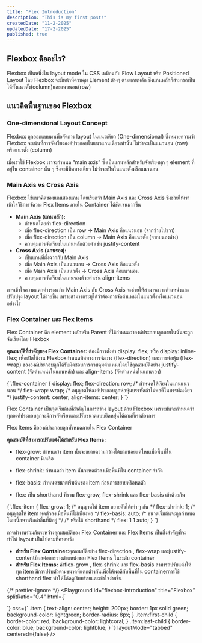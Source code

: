 ```yaml
---
title: "Flex Introduction"
description: "This is my first post!"
createdDate: "11-2-2025"
updatedDate: "17-2-2025"
published: true
---
```


## Flexbox คืออะไร?

Flexbox เป็นหนึ่งใน layout mode ใน CSS เหมือนกับ Flow Layout หรือ Positioned Layout โดย Flexbox จะมีหน้าที่ควบคุม Element ต่างๆ ตามแกนหลัก ซึ่งแกนหลักก็สามารถเป็นได้ทั้งแนวตั้ง(column)และแนวนอน(row)

## แนวคิดพื้นฐานของ Flexbox

### One-dimensional Layout Concept

Flexbox ถูกออกแบบมาเพื่อจัดการ layout ในแนวเดียว (One-dimensional) ซึ่งหมายความว่า Flexbox จะเน้นที่การจัดเรียงองค์ประกอบในแนวแกนเดียวเท่านั้น ไม่ว่าจะเป็นแนวนอน (row) หรือแนวตั้ง (column)

เมื่อเราใช้ Flexbox เราจะกำหนด “main axis” ซึ่งเป็นแกนหลักสำหรับจัดเรียงทุก ๆ element ที่อยู่ใน container นั้น ๆ ซึ่งจะมีทิศทางเดียว ไม่ว่าจะเป็นในแนวตั้งหรือแนวนอน

### Main Axis vs Cross Axis

Flexbox ใช้แนวคิดของแกนสองแกน โดยเรียกว่า Main Axis และ Cross Axis ซึ่งช่วยให้เราเข้าใจวิธีการจัดวาง Flex Items ภายใน Container ได้ชัดเจนมากขึ้น

- **Main Axis (แกนหลัก):**
  - กำหนดโดยค่า <TextCode>flex-direction</TextCode>
  - เมื่อ <TextCode>flex-direction</TextCode> เป็น row → Main Axis คือแนวนอน (จากซ้ายไปขวา)
  - เมื่อ <TextCode>flex-direction</TextCode> เป็น column → Main Axis คือแนวตั้ง (จากบนลงล่าง)
  - ควบคุมการจัดเรียงในแกนหลักด้วยค่าเช่น justify-content
- **Cross Axis (แกนรอง):**
  - เป็นแกนที่ตั้งฉากกับ Main Axis
  - เมื่อ Main Axis เป็นแนวนอน → Cross Axis คือแนวตั้ง
  - เมื่อ Main Axis เป็นแนวตั้ง → Cross Axis คือแนวนอน
  - ควบคุมการจัดเรียงในแกนรองด้วยค่าเช่น align-items

<FlexDirection withAlignment={true} />

<Callout title="Main Axis vs Cross Axis">
  การเข้าใจความแตกต่างระหว่าง Main Axis กับ Cross Axis
  จะช่วยให้สามารถวางตำแหน่งและปรับปรุง layout ได้ง่ายขึ้น
  เพราะสามารถระบุได้ว่าต้องการจัดตำแหน่งในแนวตั้งหรือแนวนอนอย่างไร
</Callout>

### Flex Container และ Flex Items

Flex Container คือ element หลักหรือ Parent ที่ใช้กำหนดว่าองค์ประกอบลูกภายในนั้นจะถูกจัดเรียงโดย Flexbox

<strong>คุณสมบัติที่สำคัญของ Flex Container:</strong> ต้องมีการตั้งค่า <TextCode>
  display: flex;
</TextCode> หรือ <TextCode>display: inline-flex;</TextCode> เพื่อเปิดใช้งาน
Flexboxกำหนดทิศทางการจัดวาง (flex-direction) และการห่อหุ้ม (flex-wrap)
ขององค์ประกอบลูกได้รับผิดชอบการควบคุมตำแหน่งโดยใช้คุณสมบัติอย่าง justify-content (จัดตำแหน่งในแกนหลัก)
และ align-items (จัดตำแหน่งในแกนรอง)

<CodeBlock copiable={true} index={1}>
  {`.flex-container {  
    display: flex;  
    flex-direction: row;    /* กำหนดให้เรียงในแกนแนวนอน */  
    flex-wrap: wrap;        /* อนุญาตให้องค์ประกอบลูกห่อหุ้มบรรทัดถ้าไม่พอดีในบรรทัดเดียว */  
    justify-content: center;  
    align-items: center;  
}
`}
</CodeBlock>

Flex Container เป็นจุดเริ่มต้นที่สำคัญในการสร้าง layout ด้วย Flexbox เพราะมันจะกำหนดว่าทุกองค์ประกอบลูกจะมีการจัดเรียงและปรับขนาดแบบยืดหยุ่นได้ตามที่เราต้องการ

Flex Items คือองค์ประกอบลูกทั้งหมดภายใน Flex Container

<strong>คุณสมบัติที่สามารถปรับแต่งได้สำหรับ Flex Items:</strong>

- <TextCode>flex-grow:</TextCode> กำหนดว่า item
  นั้นจะขยายความกว้างได้มากน้อยแค่ไหนเมื่อพื้นที่ใน container มีเหลือ

- <TextCode>flex-shrink:</TextCode> กำหนดว่า item นั้นจะหดตัวลงเมื่อพื้นที่ใน
  container จำกัด

- <TextCode>flex-basis:</TextCode> กำหนดขนาดเริ่มต้นของ item
  ก่อนการขยายหรือหดตัว

- <TextCode>flex:</TextCode> เป็น shorthand ที่รวม flex-grow, flex-shrink และ
  flex-basis เข้าด้วยกัน

<CodeBlock copiable={true} index={2}>
  {`.flex-item {  
  flex-grow: 1;      /* อนุญาตให้ item ขยายตัวได้เท่า ๆ กัน */  
  flex-shrink: 1;    /* อนุญาตให้ item หดตัวลงเมื่อพื้นที่ไม่เพียงพอ */  
  flex-basis: auto;  /* ขนาดเริ่มต้นจะถูกกำหนดโดยเนื้อหาหรือค่าอื่นที่มีอยู่ */  
  /* หรือใช้ shorthand */  
  flex: 1 1 auto;    
}
`}
</CodeBlock>

การทำงานร่วมกันระหว่างคุณสมบัติของ Flex Container และ Flex Items เป็นสิ่งสำคัญที่จะทำให้ layout เป็นไปตามที่คาดหวัง

- <strong>สำหรับ Flex Container:</strong>คุณสมบัติอย่าง
  <TextCode>flex-direction</TextCode> , <TextCode>flex-wrap</TextCode>
  และ<TextCode>justify-content</TextCode>มีผลต่อการวางตำแหน่งของ Flex Items
  ในระดับ container
- <strong>สำหรับ Flex Items:</strong>
  ค่า<TextCode>flex-grow</TextCode> , <TextCode>flex-shrink</TextCode> และ
  <TextCode>flex-basis</TextCode>
  สามารถปรับแต่งให้ทุก item
  มีการปรับตัวตามขนาดที่แตกต่างกันเพื่อให้พอดีกับพื้นที่ใน containerการใช้
  shorthand flex ทำให้โค้ดดูเรียบร้อยและเข้าใจง่ายขึ้น

{/* prettier-ignore */}
<Playground
  id="flexbox-introduction"
  title="Flexbox"
  splitRatio="0.4"
  html={`
<style>
      .container {  
        display: flex;  
        gap: 16px;  
        justify-content: center;
        flex-wrap: wrap; /* ลองสลับค่าระหว่าง nowrap กับ wrap เพื่อดูความแตกต่าง */
    }
      .item {
        flex: 0 0 150px; /* ขยาย, หดตัว, และมีขนาดพื้นฐาน 200px */
    }
</style>
<div class="container">
    <div class="item"></div>
    <div class="item"></div>
    <div class="item"></div>
</div>
`}
  css={`
  .item {
    text-align: center;
    height: 200px;
    border: 1px solid green;
    background-color: lightgreen;
    border-radius: 8px;
  }
  .item:first-child {
    border-color: red;
    background-color: lightcoral;
  }
  .item:last-child {
    border-color: blue;
    background-color: lightblue;
  }
  `}
  layoutMode="tabbed"
  centered={false}
/>
